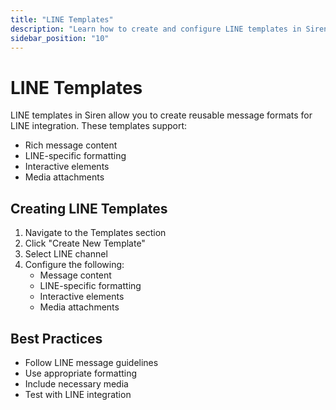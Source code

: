 ```yaml
---
title: "LINE Templates"
description: "Learn how to create and configure LINE templates in Siren"
sidebar_position: "10"
---
```


# LINE Templates

LINE templates in Siren allow you to create reusable message formats for LINE integration. These templates support:

- Rich message content
- LINE-specific formatting
- Interactive elements
- Media attachments

## Creating LINE Templates

1. Navigate to the Templates section
2. Click "Create New Template"
3. Select LINE channel
4. Configure the following:
   - Message content
   - LINE-specific formatting
   - Interactive elements
   - Media attachments

## Best Practices

- Follow LINE message guidelines
- Use appropriate formatting
- Include necessary media
- Test with LINE integration

